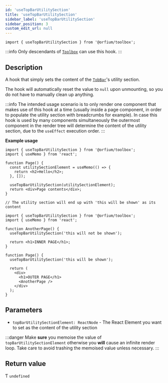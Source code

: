 ```yaml
---
id: 'useTopBarUtilitySection'
title: 'useTopBarUtilitySection'
sidebar_label: 'useTopBarUtilitySection'
sidebar_position: 3
custom_edit_url: null
---
```



`import { useTopBarUtilitySection } from '@orfium/toolbox';`

:::info
Only descendants of [`Toolbox`](../components/Toolbox) can use this hook.
:::

## Description

A hook that simply sets the content of the [`TobBar`](../components/TopBar)'s utility section.

The hook will automatically reset the value to `null` upon unmounting, so you do not have to manually clean up anything.

:::info
The intended usage scenario is to only render one component that makes use of this hook at a time (usually inside a page
component, in order to populate the utility section with breadcrumbs for example). In case this hook is used by many
components simultaneously the outermost component in the render tree will determine the content of the utility section,
due to the `useEffect` execution order.
:::

**Example usage**

```tsx
import { useTopBarUtilitySection } from '@orfium/toolbox';
import { useMemo } from 'react';

function Page() {
  const utilitySectionElement = useMemo(() => {
    return <h2>Hello</h2>;
  }, []);

  useTopBarUtilitySection(utilitySectionElement);
  return <div>Page contents</div>;
}
```

```tsx
// The utility section will end up with 'this will be shown' as its content

import { useTopBarUtilitySection } from '@orfium/toolbox';
import { useMemo } from 'react';

function AnotherPage() {
  useTopBarUtilitySection('this will not be shown');

  return <h1>INNER PAGE</h1>;
}

function Page() {
  useTopBarUtilitySection('this will be shown');

  return (
    <div>
      <h1>OUTER PAGE</h1>
      <AnotherPage />
    </div>
  );
}
```

## Parameters

- `topBarUtilitySectionElement: ReactNode` - The React Element you want to set as the content of the utility section

:::danger
Make **sure** you memoise the value of `topBarUtilitySectionElement` otherwise you **will** cause an infinite render loop.
Take care to avoid trashing the memoised value unless necessary.
:::

## Return value

Ƭ `undefined`
